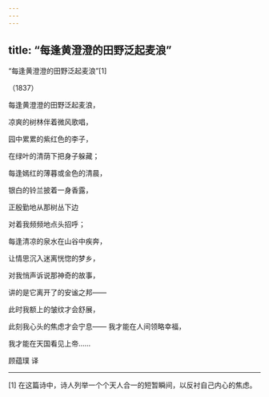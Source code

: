 ```yaml
---
---
---
```

title: “每逢黄澄澄的田野泛起麦浪”
---



“每逢黄澄澄的田野泛起麦浪”[1]


（1837）

每逢黄澄澄的田野泛起麦浪，

凉爽的树林伴着微风歌唱，

园中累累的紫红色的李子，

在绿叶的清荫下把身子躲藏；





每逢嫣红的薄暮或金色的清晨，

银白的铃兰披着一身香露，

正殷勤地从那树丛下边

对着我频频地点头招呼；





每逢清凉的泉水在山谷中疾奔，

让情思沉入迷离恍惚的梦乡，

对我悄声诉说那神奇的故事，

讲的是它离开了的安谧之邦——



此时我额上的皱纹才会舒展，

此刻我心头的焦虑才会宁息—— 我才能在人间领略幸福，

我才能在天国看见上帝……

顾蕴璞 译



* * *



[1] 在这篇诗中，诗人列举一个个天人合一的短暂瞬间，以反衬自己内心的焦虑。